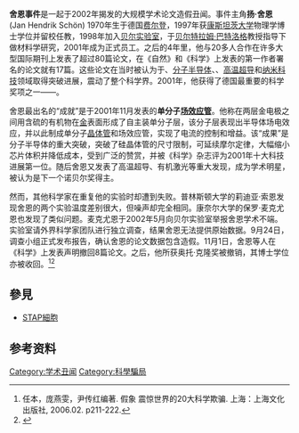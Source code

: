 {{expand language|1=en|time=2019-05-09T16:36:55+00:00}}
'''舍恩事件'''是一起于2002年揭发的大规模学术论文造假丑闻。事件主角'''扬·舍恩''' (Jan Hendrik Schön) 1970年生于德国[[费尔登|费尔登]]，1997年获[[康斯坦茨大学|康斯坦茨大学]]物理学博士学位并留校任教，1998年加入[[贝尔实验室|贝尔实验室]]，于[[贝尔特拉姆·巴特洛格|贝尔特拉姆·巴特洛格]]教授指导下做材料学研究，2001年成为正式员工。之后的4年里，他与20多人合作在许多大型国际期刊上发表了超过80篇论文，在《自然》和《科学》上发表的第一作者署名的论文就有17篇。这些论文在当时被认为于{{le|分子电路|Molecular circuit}}、[[分子半导体|分子半导体]]、{{le|有机激光|Organic laser}}、[[高温超导|高温超导]]和[[纳米科技|纳米科技]]领域取得突破进展，震动了整个科学界。2001年，他获得了德国最重要的科学奖项之一——{{le|奥托·克隆-韦伯银行奖|Klung Wilhelmy Science Award}}。

舍恩最出名的“成就”是于2001年11月发表的'''单分子[[场效应管|场效应管]]'''。他称在两层金电极之间用含硫的有机物在[[金|金]]表面形成了自主装单分子层，该分子层表现出半导体场电效应，并以此制成单分子[[晶体管|晶体管]]和场效应管，实现了电流的控制和增益。该“成果”是分子半导体的重大突破，突破了硅晶体管的尺寸限制，可延续摩尔定律，大幅缩小芯片体积并降低成本，受到广泛的赞赏，并被《科学》杂志评为2001年十大科技进展第一位。随后舍恩又发表了高温超导、有机激光等重大发现，成为学术明星，被认为是下一个诺贝尔奖得主。

然而，其他科学家在重复他的实验时却遭到失败。普林斯顿大学的莉迪亚·索恩发现舍恩的两个实验温度差别很大，但噪声却完全相同。康奈尔大学的保罗·麦克尤恩也发现了类似问题。麦克尤恩于2002年5月向贝尔实验室举报舍恩学术不端。实验室请外界科学家团队进行独立调查，结果舍恩无法提供原始数据。9月24日，调查小组正式发布报告，确认舍恩的论文数据包含造假。11月1日，舍恩等人在《科学》上发表声明撤回8篇论文。之后，他所获奥托·克隆奖被撤销，其博士学位亦被收回。<ref>任本，庞燕雯，尹传红编著. 假象 震惊世界的20大科学欺骗. 上海：上海文化出版社, 2006.02. p211-222.</ref><ref>{{cite web|url=http://www.southcn.com/weekend/culture/200210100046.htm|title=舍恩事件水落石出|publisher=南方周末|format=|work=|accessdate=|deadurl=yes|archiveurl=https://web.archive.org/web/20141129034346/http://www.southcn.com/weekend/culture/200210100046.htm|archivedate=2014-11-29}}</ref>
==參見==
*[[STAP細胞|STAP細胞]]
==参考资料==
{{reflist}}

{{Authority control}}
[[Category:学术丑闻|Category:学术丑闻]]
[[Category:科學騙局|Category:科學騙局]]